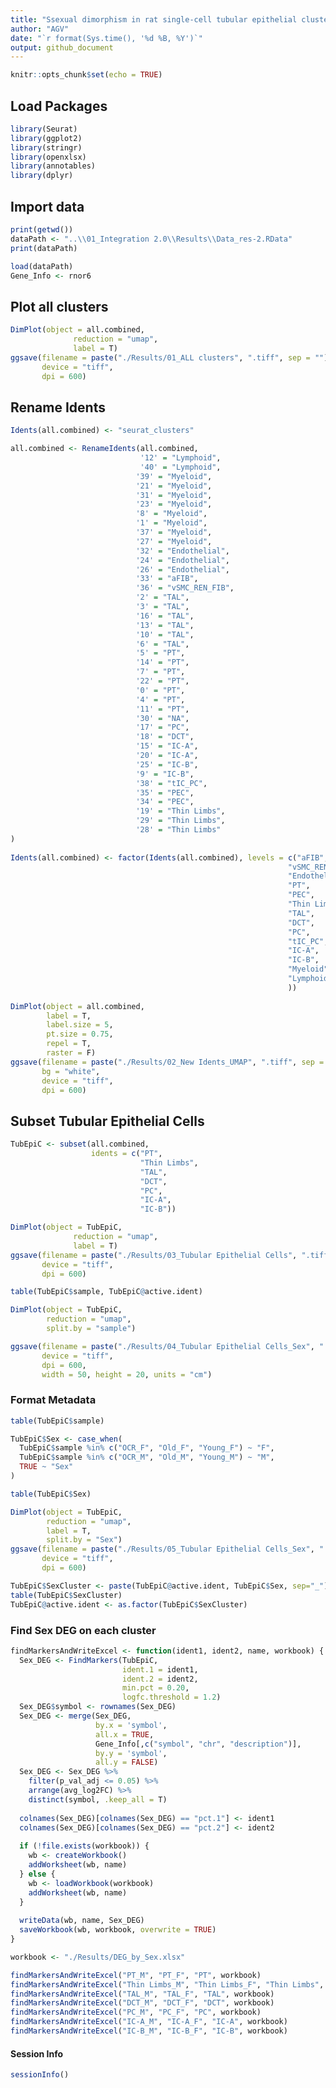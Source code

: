 ---
title: "Ssexual dimorphism in rat single-cell tubular epithelial clusters"
author: "AGV"
date: "`r format(Sys.time(), '%d %B, %Y')`"
output: github_document
---

```{r setup, include=FALSE}
knitr::opts_chunk$set(echo = TRUE)
```

## Load Packages
```{r}
library(Seurat)
library(ggplot2)
library(stringr)
library(openxlsx)
library(annotables)
library(dplyr)
```

## Import data
```{r}
print(getwd())
dataPath <- "..\\01_Integration 2.0\\Results\\Data_res-2.RData"
print(dataPath)
```
```{r}
load(dataPath)
Gene_Info <- rnor6
```

## Plot all clusters
```{r, fig.width=10, fig.height=10}
DimPlot(object = all.combined,
              reduction = "umap",
              label = T)
ggsave(filename = paste("./Results/01_ALL clusters", ".tiff", sep = ""),
       device = "tiff",
       dpi = 600)
```

## Rename Idents
```{r, fig.width=10, fig.height=10}
Idents(all.combined) <- "seurat_clusters"

all.combined <- RenameIdents(all.combined,
                             '12' = "Lymphoid",
                             '40' = "Lymphoid",
                            '39' = "Myeloid",
                            '21' = "Myeloid",
                            '31' = "Myeloid",
                            '23' = "Myeloid",
                            '8' = "Myeloid",
                            '1' = "Myeloid",
                            '37' = "Myeloid",
                            '27' = "Myeloid",
                            '32' = "Endothelial",
                            '24' = "Endothelial",
                            '26' = "Endothelial",
                            '33' = "aFIB",
                            '36' = "vSMC_REN_FIB",
                            '2' = "TAL",
                            '3' = "TAL",
                            '16' = "TAL",
                            '13' = "TAL",
                            '10' = "TAL",
                            '6' = "TAL",
                            '5' = "PT",
                            '14' = "PT",
                            '7' = "PT",
                            '22' = "PT",
                            '0' = "PT",
                            '4' = "PT",
                            '11' = "PT",
                            '30' = "NA",
                            '17' = "PC",
                            '18' = "DCT",
                            '15' = "IC-A",
                            '20' = "IC-A",
                            '25' = "IC-B",
                            '9' = "IC-B",
                            '38' = "tIC_PC",
                            '35' = "PEC",
                            '34' = "PEC",
                            '19' = "Thin Limbs",
                            '29' = "Thin Limbs",
                            '28' = "Thin Limbs"
)
                            
Idents(all.combined) <- factor(Idents(all.combined), levels = c("aFIB",
                                                              "vSMC_REN_FIB",
                                                              "Endothelial",
                                                              "PT",
                                                              "PEC",
                                                              "Thin Limbs",
                                                              "TAL",
                                                              "DCT",
                                                              "PC",
                                                              "tIC_PC",
                                                              "IC-A",
                                                              "IC-B",
                                                              "Myeloid",
                                                              "Lymphoid"
                                                              ))
                                                              
DimPlot(object = all.combined,
        label = T,
        label.size = 5,
        pt.size = 0.75,
        repel = T,
        raster = F)
ggsave(filename = paste("./Results/02_New Idents_UMAP", ".tiff", sep = ""),
       bg = "white",
       device = "tiff",
       dpi = 600)

```

## Subset Tubular Epithelial Cells
```{r, fig.width=10, fig.height=10}
TubEpiC <- subset(all.combined,
                  idents = c("PT",
                             "Thin Limbs",
                             "TAL",
                             "DCT",
                             "PC",
                             "IC-A",
                             "IC-B"))

DimPlot(object = TubEpiC,
              reduction = "umap",
              label = T)
ggsave(filename = paste("./Results/03_Tubular Epithelial Cells", ".tiff", sep = ""),
       device = "tiff",
       dpi = 600)
```
```{r}
table(TubEpiC$sample, TubEpiC@active.ident)

DimPlot(object = TubEpiC,
        reduction = "umap",
        split.by = "sample")

ggsave(filename = paste("./Results/04_Tubular Epithelial Cells_Sex", ".tiff", sep = ""),
       device = "tiff",
       dpi = 600,
       width = 50, height = 20, units = "cm")
```

### Format Metadata
```{r}
table(TubEpiC$sample)

TubEpiC$Sex <- case_when(
  TubEpiC$sample %in% c("OCR_F", "Old_F", "Young_F") ~ "F",
  TubEpiC$sample %in% c("OCR_M", "Old_M", "Young_M") ~ "M",
  TRUE ~ "Sex"
)

table(TubEpiC$Sex)
```

```{r, fig.width=10, fig.height=10}
DimPlot(object = TubEpiC,
        reduction = "umap",
        label = T,
        split.by = "Sex")
ggsave(filename = paste("./Results/05_Tubular Epithelial Cells_Sex", ".tiff", sep = ""),
       device = "tiff",
       dpi = 600)

```

```{r}
TubEpiC$SexCluster <- paste(TubEpiC@active.ident, TubEpiC$Sex, sep="_")
table(TubEpiC$SexCluster)
TubEpiC@active.ident <- as.factor(TubEpiC$SexCluster)
```

### Find Sex DEG on each cluster
```{r}
findMarkersAndWriteExcel <- function(ident1, ident2, name, workbook) {
  Sex_DEG <- FindMarkers(TubEpiC,
                         ident.1 = ident1,
                         ident.2 = ident2,
                         min.pct = 0.20,
                         logfc.threshold = 1.2)
  Sex_DEG$symbol <- rownames(Sex_DEG)
  Sex_DEG <- merge(Sex_DEG,
                   by.x = 'symbol',
                   all.x = TRUE,
                   Gene_Info[,c("symbol", "chr", "description")],
                   by.y = 'symbol',
                   all.y = FALSE)
  Sex_DEG <- Sex_DEG %>%
    filter(p_val_adj <= 0.05) %>%
    arrange(avg_log2FC) %>%
    distinct(symbol, .keep_all = T)
  
  colnames(Sex_DEG)[colnames(Sex_DEG) == "pct.1"] <- ident1
  colnames(Sex_DEG)[colnames(Sex_DEG) == "pct.2"] <- ident2
  
  if (!file.exists(workbook)) {
    wb <- createWorkbook()
    addWorksheet(wb, name)
  } else {
    wb <- loadWorkbook(workbook)
    addWorksheet(wb, name)
  }
  
  writeData(wb, name, Sex_DEG)
  saveWorkbook(wb, workbook, overwrite = TRUE)
}

workbook <- "./Results/DEG_by_Sex.xlsx"

findMarkersAndWriteExcel("PT_M", "PT_F", "PT", workbook)
findMarkersAndWriteExcel("Thin Limbs_M", "Thin Limbs_F", "Thin Limbs", workbook)
findMarkersAndWriteExcel("TAL_M", "TAL_F", "TAL", workbook)
findMarkersAndWriteExcel("DCT_M", "DCT_F", "DCT", workbook)
findMarkersAndWriteExcel("PC_M", "PC_F", "PC", workbook)
findMarkersAndWriteExcel("IC-A_M", "IC-A_F", "IC-A", workbook)
findMarkersAndWriteExcel("IC-B_M", "IC-B_F", "IC-B", workbook)
```

#### Session Info
```{r}
sessionInfo()
```